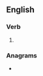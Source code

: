 ==English==

===Verb===
{{head|en|verb form}}

# {{en-past of|nationalise}}

===Anagrams===
* {{anagrams|en|a=aadeiilnnost|desalination}}
